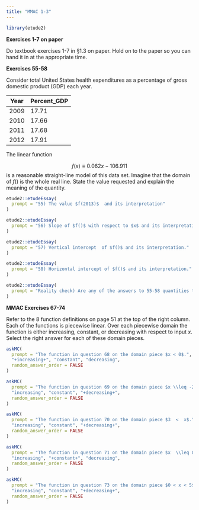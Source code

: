 ```yaml
---
title: "MMAC 1-3"
---
```


```r
library(etude2)
```


**Exercises 1-7 on paper**

Do textbook exercises 1-7 in §1.3 on paper. Hold on to the paper so you can hand it in at the appropriate time.


**Exercises 55-58**

Consider total United States health expenditures as a percentage of gross domestic product (GDP) each year.

Year     |   Percent_GDP
---------|---------------
2009     | 17.71
2010     | 17.66
2011     | 17.68
2012     | 17.91


The linear function

$$f(x)  \equiv 0.062 x - 106.911$$
is a reasonable straight-line model of this data set. Imagine that the domain of $f()$ is the whole real line. State the value requested and explain the meaning of the quantity.


```r
etude2::etudeEssay(
  prompt = "55) The value $f(2013)$  and its interpretation"
)
```

```r
etude2::etudeEssay(
  prompt = "56) Slope of $f()$ with respect to $x$ and its interpretation."
)
```

```r
etude2::etudeEssay(
  prompt = "57) Vertical intercept  of $f()$ and its interpretation."
)
```

```r
etude2::etudeEssay(
  prompt = "58) Horizontal intercept of $f()$ and its interpretation."
)
```

```r
etude2::etudeEssay(
  prompt = "Reality check) Are any of the answers to 55-58 quantities that would not be taken seriously by a historian of  the US economy?"
)
```

**MMAC Exercises 67-74**


Refer to the 8 function definitions on page 51 at the top of the right column. Each of the functions is piecewise linear. Over each piecewise domain the function is either increasing, constant, or decreasing with respect to input $x$.  Select the right answer for each of these domain pieces.



```r
askMC(
  prompt = "The function in question 68 on the domain piece $x < 0$.",
  "+increasing+", "constant", "decreasing",
  random_answer_order = FALSE
)
```

```r
askMC(
  prompt = "The function in question 69 on the domain piece $x \\leq -2$.",
  "increasing", "constant", "+decreasing+",
  random_answer_order = FALSE
)
```

```r
askMC(
  prompt = "The function in question 70 on the domain piece $3  <  x$.",
  "increasing", "constant", "+decreasing+",
  random_answer_order = FALSE
)
```

```r
askMC(
  prompt = "The function in question 71 on the domain piece $x  \\leq 8$.",
  "increasing", "+constant+", "decreasing",
  random_answer_order = FALSE
)
```

```r
askMC(
  prompt = "The function in question 73 on the domain piece $0 < x < 5$.",
  "increasing", "constant", "+decreasing+",
  random_answer_order = FALSE
)
```
